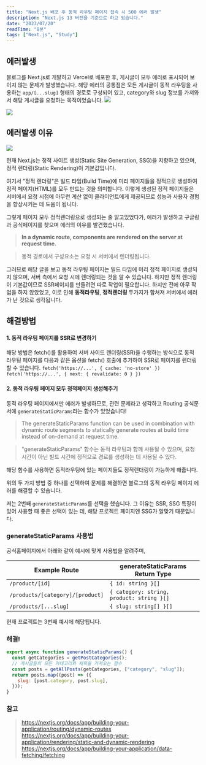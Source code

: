 ```yaml
---
title: "Next.js 배포 후 동적 라우팅 페이지 접속 시 500 에러 발생"
description: "Next.js 13 버전을 기준으로 하고 있습니다."
date: "2023/07/20"
readTime: "8분"
tags: ["Next.js", "Study"]
---
```


## 에러발생

블로그를 Next.js로 개발하고 Vercel로 배포한 후, 게시글이 모두 에러로 표시되어 보이지 않는 문제가 발생했습니다. 해당 에러의 공통점은 모든 게시글이 동적 라우팅을 사용하는 `app/[...slug]` 형태의 경로로 구성되어 있고, category와 slug 정보를 가져와서 해당 게시글을 요청하는 목적이었습니다.
![](/images/posts/next/STATIC-RENDERING/1.png)

![](/images/posts/next/STATIC-RENDERING/2.png)

## 에러발생 이유

![](/images/posts/next/STATIC-RENDERING/3.png)

현재 Next.js는 정적 사이트 생성(Static Site Generation, SSG)을 지향하고 있으며, 정적 렌더링(Static Rendering)이 기본값입니다.

여기서 "정적 렌더링"은 빌드 타임(Build Time)에 미리 페이지들을 정적으로 생성하여 정적 페이지(HTML)를 모두 만드는 것을 의미합니다. 이렇게 생성된 정적 페이지들은 서버에서 요청 시점에 아무런 계산 없이 클라이언트에게 제공되므로 성능과 사용자 경험을 향상시키는 데 도움이 됩니다.

그렇게 페이지 모두 정적렌더링으로 생성되는 줄 알고있었다가,
에러가 발생하고 구글링과 공식페이지를 찾으며 에러의 이유를 발견했습니다.

> **In a dynamic route, components are rendered on the server at request time.**

> 동적 경로에서 구성요소는 요청 시 서버에서 렌더링됩니다.

그러므로 해당 글을 보고 동적 라우팅 페이지는 빌드 타임에 미리 정적 페이지로 생성되지 않으며, 서버 측에서 요청 시에 렌더링되는 것을 알 수 있습니다.
하지만 정적 렌더링이 기본값이므로 SSR페이지를 만들려면 따로 작업이 필요합니다. 하지만 전에 아무 작업을 하지 않았었고,
이로 인해 **동적라우팅**, **정적렌더링** 두가지가 합쳐져 서버에서 에러가 난 것으로 생각됩니다.

## 해결방법

#### 1. 동적 라우팅 페이지를 SSR로 변경하기

해당 방법은 fetch()를 활용하여 서버 사이드 렌더링(SSR)을 수행하는 방식으로 동적 라우팅 페이지를 다음과 같은 옵션을 fetch() 호출에 추가하여 SSR로 페이지를 렌더링할 수 있습니다.
`fetch('https://...', { cache: 'no-store' })`
`fetch('https://...', { next: { revalidate: 0 } })`

#### 2. 동적 라우팅 페이지 모두 정적페이지 생성해주기

동적 라우팅 페이지에서만 에러가 발생하므로, 관련 문제라고 생각하고 Routing 공식문서에 `generateStaticParams`라는 함수가 있었습니다!

> The generateStaticParams function can be used in combination with dynamic route segments to statically generate routes at build time instead of on-demand at request time.

> "generateStaticParams" 함수는 동적 라우팅과 함께 사용될 수 있으며, 요청 시간이 아닌 빌드 시간에 정적으로 경로를 생성하는 데 사용될 수 있다.

해당 함수를 사용하면 동적라우팅에 있는 페이지들도 정적렌더링이 가능하게 해줍니다.

위의 두 가지 방법 중 하나를 선택하여 문제를 해결하면 블로그의 동적 라우팅 페이지 에러를 해결할 수 있습니다.

저는 2번째 `generateStaticParams`를 선택을 했습니다.
그 이유는 SSR, SSG 특징이 있어 사용할 때 좋은 선택이 있는 데, 해당 프로젝트 페이지엔 SSG가 알맞기 때문입니다.

### generateStaticParams 사용법

공식홈페이지에서 아래와 같이 예시에 맞게 사용법을 알려주며,

| Example Route                    | generateStaticParams Return Type          |
| -------------------------------- | ----------------------------------------- |
| `/product/[id]`                  | `{ id: string }[]`                        |
| `/products/[category]/[product]` | `{ category: string, product: string }[]` |
| `/products/[...slug]`            | `{ slug: string[] }[]`                    |

현재 프로젝트는 3번째 예시에 해당됩니다.

### 해결!

```js
export async function generateStaticParams() {
  const getCategories = getPostCategories();
  // 게시글들의 모든 카테고리와 제목을 가져오는 함수
  const posts = getAllPosts(getCategories, ["category", "slug"]);
  return posts.map((post) => ({
    slug: [post.category, post.slug],
  }));
}
```

### 참고

> https://nextjs.org/docs/app/building-your-application/routing/dynamic-routes https://nextjs.org/docs/app/building-your-application/rendering/static-and-dynamic-rendering https://nextjs.org/docs/app/building-your-application/data-fetching/fetching
